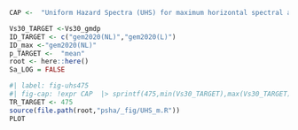 

```r
CAP <-  "Uniform Hazard Spectra (UHS) for maximum horizontal spectral accelerations Sa(Tn) in [g] with 5%% critical damping assuming annual exceedance probabilities of 1/%d [1/yr]. Spectral ordinates were calibrated for site conditions with Vs30 ranging from %d to %d [m/s]. <br>References: **gem2020(L)**: GEM PNG 2020 Hazard Model with linear ergodic site response model. **gem2020(NL):** GEM PNG 2020 Hazard Model with non-linear ergodic site response model from Stewart et al [-@Stewart2020]"

Vs30_TARGET <-Vs30_gmdp
ID_TARGET <- c("gem2020(NL)","gem2020(L)")
ID_max <-"gem2020(NL)"
p_TARGET <-  "mean"
root <- here::here()          
Sa_LOG = FALSE

```

```r
#| label: fig-uhs475
#| fig-cap: !expr CAP  |> sprintf(475,min(Vs30_TARGET),max(Vs30_TARGET))
TR_TARGET <- 475
source(file.path(root,"psha/_fig/UHS_m.R"))
PLOT
```

